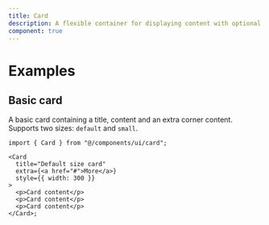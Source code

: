 ```yaml
---
title: Card
description: A flexible container for displaying content with optional header and footer.
component: true
---
```


# Examples

## Basic card

A basic card containing a title, content and an extra corner content. Supports two sizes: `default` and `small`.

```tsx
import { Card } from "@/components/ui/card";

<Card
  title="Default size card"
  extra={<a href="#">More</a>}
  style={{ width: 300 }}
>
  <p>Card content</p>
  <p>Card content</p>
  <p>Card content</p>
</Card>;
```
